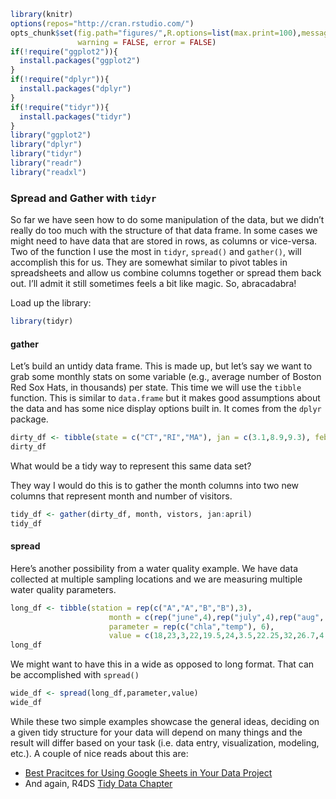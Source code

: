 ```r
library(knitr)
options(repos="http://cran.rstudio.com/")
opts_chunk$set(fig.path="figures/",R.options=list(max.print=100),message = FALSE,
               warning = FALSE, error = FALSE)
if(!require("ggplot2")){
  install.packages("ggplot2")
}
if(!require("dplyr")){
  install.packages("dplyr")
}
if(!require("tidyr")){
  install.packages("tidyr")
}
library("ggplot2")
library("dplyr")
library("tidyr")
library("readr")
library("readxl")
```

### Spread and Gather with `tidyr`
So far we have seen how to do some manipulation of the data, but we didn't really do too much with the structure of that data frame.  In some cases we might need to have data that are stored in rows, as columns or vice-versa.  Two of the function I use the most in `tidyr`, `spread()` and `gather()`, will accomplish this for us.  They are somewhat similar to pivot tables in spreadsheets and allow us combine columns together or spread them back out.  I'll admit it still sometimes feels a bit like magic.  So, abracadabra!

Load up the library:

```r
library(tidyr)
```

#### gather

Let's build an untidy data frame.  This is made up, but let's say we want to grab some monthly stats on some variable (e.g., average number of Boston Red Sox Hats, in thousands) per state. This time we will use the `tibble` function.  This is similar to `data.frame` but it makes good assumptions about the data and has some nice display options built in.  It comes from the `dplyr` package. 

```r
dirty_df <- tibble(state = c("CT","RI","MA"), jan = c(3.1,8.9,9.3), feb = c(1.0,4.2,8.6), march = c(2.9,3.1,12.5), april = c(4.4,5.6,14.2))
dirty_df
```

What would be a tidy way to represent this same data set?

They way I would do this is to gather the month columns into two new columns that represent month and number of visitors.

```r
tidy_df <- gather(dirty_df, month, vistors, jan:april) 
tidy_df
```

#### spread

Here's another possibility from a water quality example.  We have data collected at multiple sampling locations and we are measuring multiple water quality parameters.

```r
long_df <- tibble(station = rep(c("A","A","B","B"),3), 
                      month = c(rep("june",4),rep("july",4),rep("aug", 4)), 
                      parameter = rep(c("chla","temp"), 6),
                      value = c(18,23,3,22,19.5,24,3.5,22.25,32,26.7,4.2,23))
long_df
```

We might want to have this in a wide as opposed to long format.  That can be accomplished with `spread()`

```r
wide_df <- spread(long_df,parameter,value)
wide_df
```

While these two simple examples showcase the general ideas, deciding on a given tidy structure for your data will depend on many things and the result will differ based on your task (i.e. data entry, visualization, modeling, etc.).  A couple of nice reads about this are:

- [Best Pracitces for Using Google Sheets in Your Data Project](https://matthewlincoln.net/2018/03/26/best-practices-for-using-google-sheets-in-your-data-project.html)
- And again, R4DS [Tidy Data Chapter](http://r4ds.had.co.nz/tidy.html)